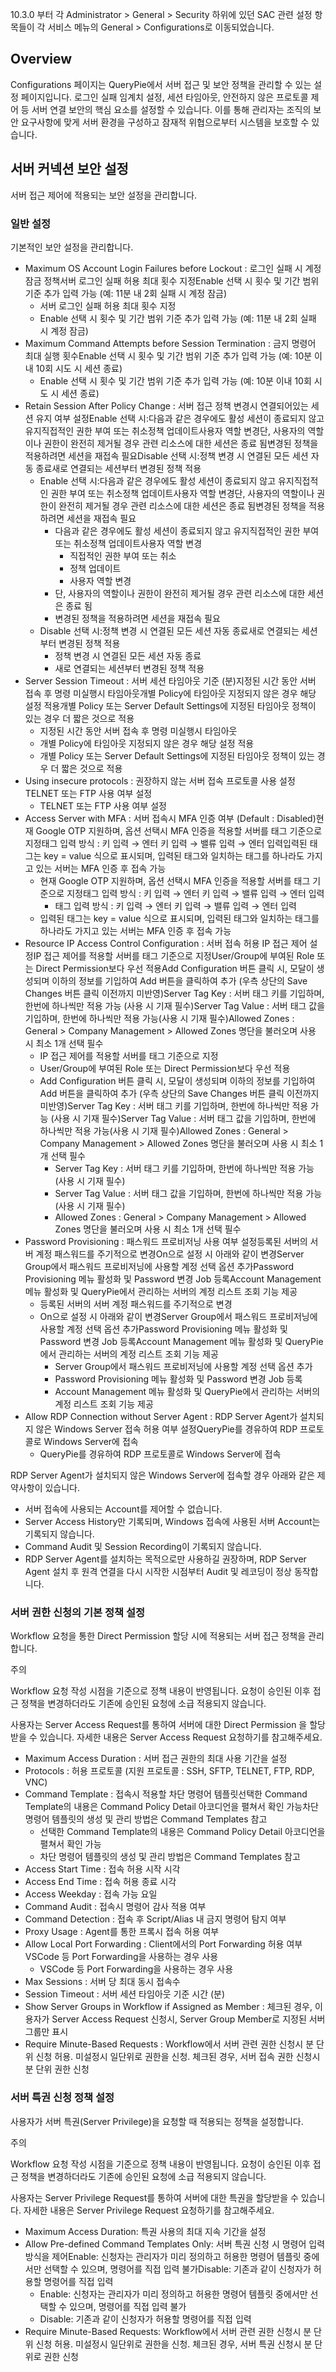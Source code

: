 10.3.0 부터 각 Administrator > General > Security 하위에 있던 SAC 관련 설정 항목들이 각 서비스 메뉴의 General > Configurations로 이동되었습니다.

## Overview
Configurations 페이지는 QueryPie에서 서버 접근 및 보안 정책을 관리할 수 있는 설정 페이지입니다. 로그인 실패 임계치 설정, 세션 타임아웃, 안전하지 않은 프로토콜 제어 등 서버 연결 보안의 핵심 요소를 설정할 수 있습니다. 이를 통해 관리자는 조직의 보안 요구사항에 맞게 서버 환경을 구성하고 잠재적 위협으로부터 시스템을 보호할 수 있습니다.

## 서버 커넥션 보안 설정
서버 접근 제어에 적용되는 보안 설정을 관리합니다.

### 일반 설정
기본적인 보안 설정을 관리합니다.

* Maximum OS Account Login Failures before Lockout : 로그인 실패 시 계정 잠금 정책서버 로그인 실패 허용 최대 횟수 지정Enable 선택 시 횟수 및 기간 범위 기준 추가 입력 가능 (예: 11분 내 2회 실패 시 계정 잠금)
  * 서버 로그인 실패 허용 최대 횟수 지정
  * Enable 선택 시 횟수 및 기간 범위 기준 추가 입력 가능 (예: 11분 내 2회 실패 시 계정 잠금)
* Maximum Command Attempts before Session Termination : 금지 명령어 최대 실행 횟수Enable 선택 시 횟수 및 기간 범위 기준 추가 입력 가능 (예: 10분 이내 10회 시도 시 세션 종료)
  * Enable 선택 시 횟수 및 기간 범위 기준 추가 입력 가능 (예: 10분 이내 10회 시도 시 세션 종료)
* Retain Session After Policy Change : 서버 접근 정책 변경시 연결되어있는 세션 유지 여부 설정Enable 선택 시:다음과 같은 경우에도 활성 세션이 종료되지 않고 유지직접적인 권한 부여 또는 취소정책 업데이트사용자 역할 변경단, 사용자의 역할이나 권한이 완전히 제거될 경우 관련 리소스에 대한 세션은 종료 됨변경된 정책을 적용하려면 세션을 재접속 필요Disable 선택 시:정책 변경 시 연결된 모든 세션 자동 종료새로 연결되는 세션부터 변경된 정책 적용
  * Enable 선택 시:다음과 같은 경우에도 활성 세션이 종료되지 않고 유지직접적인 권한 부여 또는 취소정책 업데이트사용자 역할 변경단, 사용자의 역할이나 권한이 완전히 제거될 경우 관련 리소스에 대한 세션은 종료 됨변경된 정책을 적용하려면 세션을 재접속 필요
    * 다음과 같은 경우에도 활성 세션이 종료되지 않고 유지직접적인 권한 부여 또는 취소정책 업데이트사용자 역할 변경
      * 직접적인 권한 부여 또는 취소
      * 정책 업데이트
      * 사용자 역할 변경
    * 단, 사용자의 역할이나 권한이 완전히 제거될 경우 관련 리소스에 대한 세션은 종료 됨
    * 변경된 정책을 적용하려면 세션을 재접속 필요
  * Disable 선택 시:정책 변경 시 연결된 모든 세션 자동 종료새로 연결되는 세션부터 변경된 정책 적용
    * 정책 변경 시 연결된 모든 세션 자동 종료
    * 새로 연결되는 세션부터 변경된 정책 적용
* Server Session Timeout : 서버 세션 타임아웃 기준 (분)지정된 시간 동안 서버 접속 후 명령 미실행시 타임아웃개별 Policy에 타임아웃 지정되지 않은 경우 해당 설정 적용개별 Policy 또는 Server Default Settings에 지정된 타임아웃 정책이 있는 경우 더 짧은 것으로 적용
  * 지정된 시간 동안 서버 접속 후 명령 미실행시 타임아웃
  * 개별 Policy에 타임아웃 지정되지 않은 경우 해당 설정 적용
  * 개별 Policy 또는 Server Default Settings에 지정된 타임아웃 정책이 있는 경우 더 짧은 것으로 적용
* Using insecure protocols : 권장하지 않는 서버 접속 프로토콜 사용 설정TELNET 또는 FTP 사용 여부 설정
  * TELNET 또는 FTP 사용 여부 설정
* Access Server with MFA : 서버 접속시 MFA 인증 여부 (Default : Disabled)현재 Google OTP 지원하며, 옵션 선택시 MFA 인증을 적용할 서버를 태그 기준으로 지정태그 입력 방식 : 키 입력 → 엔터 키 입력 → 밸류 입력 → 엔터 입력입력된 태그는 key = value 식으로 표시되며, 입력된 태그와 일치하는 태그를 하나라도 가지고 있는 서버는 MFA 인증 후 접속 가능
  * 현재 Google OTP 지원하며, 옵션 선택시 MFA 인증을 적용할 서버를 태그 기준으로 지정태그 입력 방식 : 키 입력 → 엔터 키 입력 → 밸류 입력 → 엔터 입력
    * 태그 입력 방식 : 키 입력 → 엔터 키 입력 → 밸류 입력 → 엔터 입력
  * 입력된 태그는 key = value 식으로 표시되며, 입력된 태그와 일치하는 태그를 하나라도 가지고 있는 서버는 MFA 인증 후 접속 가능
* Resource IP Access Control Configuration : 서버 접속 허용 IP 접근 제어 설정IP 접근 제어를 적용할 서버를 태그 기준으로 지정User/Group에 부여된 Role 또는 Direct Permission보다 우선 적용Add Configuration 버튼 클릭 시, 모달이 생성되며 이하의 정보를 기입하여 Add 버튼을 클릭하여 추가 (우측 상단의 Save Changes 버튼 클릭 이전까지 미반영)Server Tag Key : 서버 태그 키를 기입하며, 한번에 하나씩만 적용 가능 (사용 시 기재 필수)Server Tag Value : 서버 태그 값을 기입하며, 한번에 하나씩만 적용 가능(사용 시 기재 필수)Allowed Zones : General > Company Management > Allowed Zones 명단을 불러오며 사용 시 최소 1개 선택 필수
  * IP 접근 제어를 적용할 서버를 태그 기준으로 지정
  * User/Group에 부여된 Role 또는 Direct Permission보다 우선 적용
  * Add Configuration 버튼 클릭 시, 모달이 생성되며 이하의 정보를 기입하여 Add 버튼을 클릭하여 추가 (우측 상단의 Save Changes 버튼 클릭 이전까지 미반영)Server Tag Key : 서버 태그 키를 기입하며, 한번에 하나씩만 적용 가능 (사용 시 기재 필수)Server Tag Value : 서버 태그 값을 기입하며, 한번에 하나씩만 적용 가능(사용 시 기재 필수)Allowed Zones : General > Company Management > Allowed Zones 명단을 불러오며 사용 시 최소 1개 선택 필수
    * Server Tag Key : 서버 태그 키를 기입하며, 한번에 하나씩만 적용 가능 (사용 시 기재 필수)
    * Server Tag Value : 서버 태그 값을 기입하며, 한번에 하나씩만 적용 가능(사용 시 기재 필수)
    * Allowed Zones : General > Company Management > Allowed Zones 명단을 불러오며 사용 시 최소 1개 선택 필수
* Password Provisioning : 패스워드 프로비저닝 사용 여부 설정등록된 서버의 서버 계정 패스워드를 주기적으로 변경On으로 설정 시 아래와 같이 변경Server Group에서 패스워드 프로비저닝에 사용할 계정 선택 옵션 추가Password Provisioning 메뉴 활성화 및 Password 변경 Job 등록Account Management 메뉴 활성화 및 QueryPie에서 관리하는 서버의 계정 리스트 조회 기능 제공
  * 등록된 서버의 서버 계정 패스워드를 주기적으로 변경
  * On으로 설정 시 아래와 같이 변경Server Group에서 패스워드 프로비저닝에 사용할 계정 선택 옵션 추가Password Provisioning 메뉴 활성화 및 Password 변경 Job 등록Account Management 메뉴 활성화 및 QueryPie에서 관리하는 서버의 계정 리스트 조회 기능 제공
    * Server Group에서 패스워드 프로비저닝에 사용할 계정 선택 옵션 추가
    * Password Provisioning 메뉴 활성화 및 Password 변경 Job 등록
    * Account Management 메뉴 활성화 및 QueryPie에서 관리하는 서버의 계정 리스트 조회 기능 제공
* Allow RDP Connection without Server Agent : RDP Server Agent가 설치되지 않은 Windows Server 접속  허용 여부 설정QueryPie를 경유하여 RDP 프로토콜로 Windows Server에 접속
  * QueryPie를 경유하여 RDP 프로토콜로 Windows Server에 접속

RDP Server Agent가 설치되지 않은 Windows Server에 접속할 경우 아래와 같은 제약사항이 있습니다.

* 서버 접속에 사용되는 Account를 제어할 수 없습니다.
* Server Access History만 기록되며, Windows 접속에 사용된 서버 Account는 기록되지 않습니다.
* Command Audit 및 Session Recording이 기록되지 않습니다.
* RDP Server Agent를 설치하는 목적으로만 사용하길 권장하며, RDP Server Agent 설치 후 원격 연결을 다시 시작한 시점부터 Audit 및 레코딩이 정상 동작합니다.

### 서버 권한 신청의 기본 정책 설정
Workflow 요청을 통한 Direct Permission 할당 시에 적용되는 서버 접근 정책을 관리합니다.

주의

Workflow 요청 작성 시점을 기준으로 정책 내용이 반영됩니다. 요청이 승인된 이후 접근 정책을 변경하더라도 기존에 승인된 요청에 소급 적용되지 않습니다.

사용자는 Server Access Request를 통하여 서버에 대한 Direct Permission 을 할당받을 수 있습니다. 자세한 내용은 Server Access Request 요청하기를 참고해주세요.

* Maximum Access Duration : 서버 접근 권한의 최대 사용 기간을 설정
* Protocols : 허용 프로토콜 (지원 프로토콜 : SSH, SFTP, TELNET, FTP, RDP, VNC)
* Command Template : 접속시 적용할 차단 명령어 템플릿선택한 Command Template의 내용은 Command Policy Detail 아코디언을 펼쳐서 확인 가능차단 명령어 템플릿의 생성 및 관리 방법은 Command Templates 참고
  * 선택한 Command Template의 내용은 Command Policy Detail 아코디언을 펼쳐서 확인 가능
  * 차단 명령어 템플릿의 생성 및 관리 방법은 Command Templates 참고
* Access Start Time : 접속 허용 시작 시각
* Access End Time : 접속 허용 종료 시각
* Access Weekday : 접속 가능 요일
* Command Audit : 접속시 명령어 감사 적용 여부
* Command Detection : 접속 후 Script/Alias 내 금지 명령어 탐지 여부
* Proxy Usage : Agent를 통한 프록시 접속 허용 여부
* Allow Local Port Forwarding : Client에서의 Port Forwarding 허용 여부VSCode 등 Port Forwarding을 사용하는 경우 사용
  * VSCode 등 Port Forwarding을 사용하는 경우 사용
* Max Sessions : 서버 당 최대 동시 접속수
* Session Timeout : 서버 세션 타임아웃 기준 시간 (분)
* Show Server Groups in Workflow if Assigned as Member : 체크된 경우, 이용자가 Server Access Request 신청시, Server Group Member로 지정된 서버 그룹만 표시
* Require Minute-Based Requests : Workflow에서 서버 관련 권한 신청시 분 단위 신청 허용. 미설정시 일단위로 권한을 신청. 체크된 경우, 서버 접속 권한 신청시 분 단위 권한 신청

### 서버 특권 신청 정책 설정
사용자가 서버 특권(Server Privilege)을 요청할 때 적용되는 정책을 설정합니다.

주의

Workflow 요청 작성 시점을 기준으로 정책 내용이 반영됩니다. 요청이 승인된 이후 접근 정책을 변경하더라도 기존에 승인된 요청에 소급 적용되지 않습니다.

사용자는 Server Privilege Request를 통하여 서버에 대한 특권을 할당받을 수 있습니다. 자세한 내용은 Server Privilege Request 요청하기를 참고해주세요.

* Maximum Access Duration: 특권 사용의 최대 지속 기간을 설정
* Allow Pre-defined Command Templates Only: 서버 특권 신청 시 명령어 입력 방식을 제어Enable: 신청자는 관리자가 미리 정의하고 허용한 명령어 템플릿 중에서만 선택할 수 있으며, 명령어를 직접 입력 불가Disable: 기존과 같이 신청자가 허용할 명령어를 직접 입력
  * Enable: 신청자는 관리자가 미리 정의하고 허용한 명령어 템플릿 중에서만 선택할 수 있으며, 명령어를 직접 입력 불가
  * Disable: 기존과 같이 신청자가 허용할 명령어를 직접 입력
* Require Minute-Based Requests: Workflow에서 서버 관련 권한 신청시 분 단위 신청 허용. 미설정시 일단위로 권한을 신청. 체크된 경우, 서버 특권 신청시 분 단위로 권한 신청
